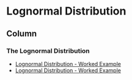 Lognormal Distribution {data-navmenu="Probability Distributions"}
=====================================

Column {.tabset}
-------------------------------------------------


### The Lognormal Distribution


* <a href="https://youtu.be/OAuLfxP6uuM/">	Lognormal Distribution - Worked Example	</a>	
* <a href="https://youtu.be/fCpnksxKPEY/">	Lognormal Distribution - Worked Example	</a>	

